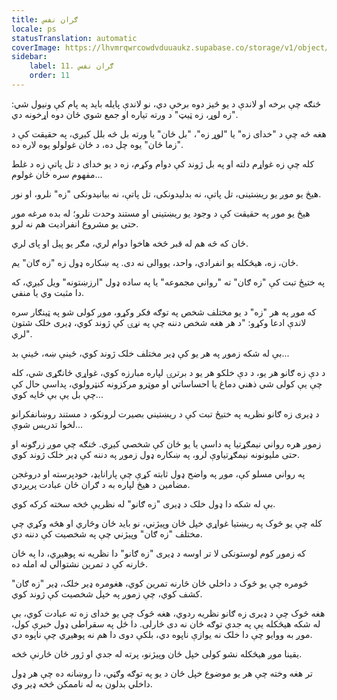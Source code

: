 ```yaml
---
title: ګران نفس
locale: ps
statusTranslation: automatic
coverImage: https://lhvmrqwrcowdvduuaukz.supabase.co/storage/v1/object/public/strapi-uploads/small_cover-tratado-de-psicologia-revolucionaria.webp-5e15e1cec4e0ebebcde5d7fc7565d8fd.webp
sidebar:
    label: 11. ګران نفس
    order: 11
---
```

څنګه چې برخه او لاندې د یو څیز دوه برخې دي، نو لاندې پایله باید په پام کې ونیول شي: "زه لوړ، زه ټیټ" د ورته تیاره او جمع شوي ځان دوه اړخونه دي.

هغه څه چې د "خدای زه" یا "لوړ زه"، "بل ځان" یا ورته بل څه بلل کیږي، په حقیقت کې د "زما ځان" یوه چل ده، د ځان غولولو یوه لاره ده.

کله چې زه غواړم دلته او په بل ژوند کې دوام وکړم، زه د یو خدای د تل پاتې زه د غلط مفهوم سره ځان غولوم...

هیڅ یو موږ یو ریښتینی، تل پاتې، نه بدلیدونکی، تل پاتې، نه بیانیدونکی "زه" نلرو، او نور.

هیڅ یو موږ په حقیقت کې د وجود یو ریښتینی او مستند وحدت نلرو؛ له بده مرغه موږ حتی یو مشروع انفرادیت هم نه لرو.

ځان که څه هم له قبر څخه هاخوا دوام لري، مګر یو پیل او پای لري.

ځان، زه، هیڅکله یو انفرادي، واحد، یووالی نه دی. په ښکاره ډول زه "زه ګان" یم.

په ختیځ تبت کې "زه ګان" ته "رواني مجموعه" یا په ساده ډول "ارزښتونه" ویل کیږي، که دا مثبت وي یا منفي.

که موږ په هر "زه" د یو مختلف شخص په توګه فکر وکړو، موږ کولی شو په ټینګار سره لاندې ادعا وکړو: "د هر هغه شخص دننه چې په نړۍ کې ژوند کوي، ډیری خلک شتون لري".

بې له شکه زموږ په هر یو کې ډیر مختلف خلک ژوند کوي، ځینې ښه، ځینې بد...

د دې زه ګانو هر یو، د دې خلکو هر یو د برترۍ لپاره مبارزه کوي، غواړي ځانګړی شي، کله چې یې کولی شي ذهني دماغ یا احساساتي او موټرو مرکزونه کنټرولوي، پداسې حال کې چې بل یې بې ځایه کوي...

د ډیری زه ګانو نظریه په ختیځ تبت کې د ریښتیني بصیرت لرونکو، د مستند روښانفکرانو لخوا تدریس شوې...

زموږ هره رواني نیمګړتیا په داسې یا یو ځان کې شخصي کیږي. څنګه چې موږ زرګونه او حتی ملیونونه نیمګړتیاوې لرو، په ښکاره ډول زموږ په دننه کې ډیر خلک ژوند کوي.

په رواني مسلو کې، موږ په واضح ډول ثابته کړې چې پارانایډ، خودپرسته او دروغجن مضامین د هیڅ لپاره به د ګران ځان عبادت پریږدي.

بې له شکه دا ډول خلک د ډیری "زه ګانو" له نظريې څخه سخته کرکه کوي.

کله چې یو څوک په ریښتیا غواړي خپل ځان وپیژني، نو باید ځان وڅاري او هڅه وکړي چې مختلف "زه ګان" وپیژني چې په شخصیت کې دننه دي.

که زموږ کوم لوستونکی لا تر اوسه د ډیری "زه ګانو" دا نظریه نه پوهیږي، دا په ځان څارنه کې د تمرین نشتوالي له امله ده.

څومره چې یو څوک د داخلي ځان څارنه تمرین کوي، هغومره ډیر خلک، ډیر "زه ګان" کشف کوي، چې زموږ په خپل شخصیت کې ژوند کوي.

هغه څوک چې د ډیری زه ګانو نظریه ردوي، هغه څوک چې یو خدای زه ته عبادت کوي، بې له شکه هیڅکله یې په جدي توګه ځان نه دی څارلی. دا ځل په سقراطی ډول خبرې کول، موږ به ووایو چې دا خلک نه یوازې ناپوه دي، بلکې دوی دا هم نه پوهیږي چې ناپوه دي.

یقینا موږ هیڅکله نشو کولی خپل ځان وپیژنو، پرته له جدي او ژور ځان څارنې څخه.

تر هغه وخته چې هر یو موضوع خپل ځان د یو په توګه وګڼي، دا روښانه ده چې هر ډول داخلي بدلون به له ناممکن څخه ډیر وي.

